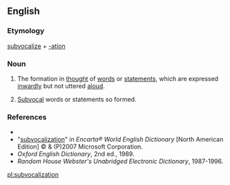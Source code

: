 ==English==

===Etymology===
[[subvocalize]] + [[-ation]]

===Noun===
{{en-noun}}

# {{context|not countable}} The formation in [[thought]] of [[words]] or [[statements]], which are expressed [[inwardly]] but not uttered [[aloud]].
# {{context|countable}} [[subvocal|Subvocal]] words or statements so formed.

===References===
*{{R:Dictionary.com}}
*"[http://encarta.msn.com/dictionary_/subvocalization.html subvocalization]" in ''Encarta® World English Dictionary'' [North American Edition] © & (P)2007 Microsoft Corporation.
*''Oxford English Dictionary'', 2nd ed., 1989.
*''Random House Webster's Unabridged Electronic Dictionary'', 1987-1996.

[[pl:subvocalization]]